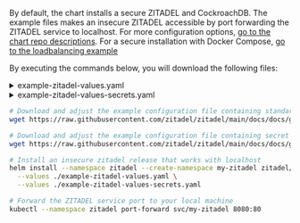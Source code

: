 
By default, the chart installs a secure ZITADEL and CockroachDB.
The example files makes an insecure ZITADEL accessible by port forwarding the ZITADEL service to localhost.
For more configuration options, [go to the chart repo descriptions](https://github.com/zitadel/zitadel-charts).
For a secure installation with Docker Compose, [go to the loadbalancing example](/docs/guides/manage/self-hosted/loadbalancing-example)

By executing the commands below, you will download the following files:

<details><summary>example-zitadel-values.yaml</summary>
    <CodeBlock language="yaml">{ExampleZITADELValuesSource}</CodeBlock>
</details>
<details><summary>example-zitadel-values-secrets.yaml</summary>
    <CodeBlock language="yaml">{ExampleZITADELValuesSecretsSource}</CodeBlock>
</details>

```bash
# Download and adjust the example configuration file containing standard configuration
wget https://raw.githubusercontent.com/zitadel/zitadel/main/docs/docs/guides/manage/self-hosted/configure/example-zitadel-values.yaml

# Download and adjust the example configuration file containing secret configuration
wget https://raw.githubusercontent.com/zitadel/zitadel/main/docs/docs/guides/manage/self-hosted/configure/example-zitadel-values-secrets.yaml

# Install an insecure zitadel release that works with localhost
helm install --namespace zitadel --create-namespace my-zitadel zitadel/zitadel \
  --values ./example-zitadel-values.yaml \
  --values ./example-zitadel-values-secrets.yaml

# Forward the ZITADEL service port to your local machine
kubectl --namespace zitadel port-forward svc/my-zitadel 8080:80
```

